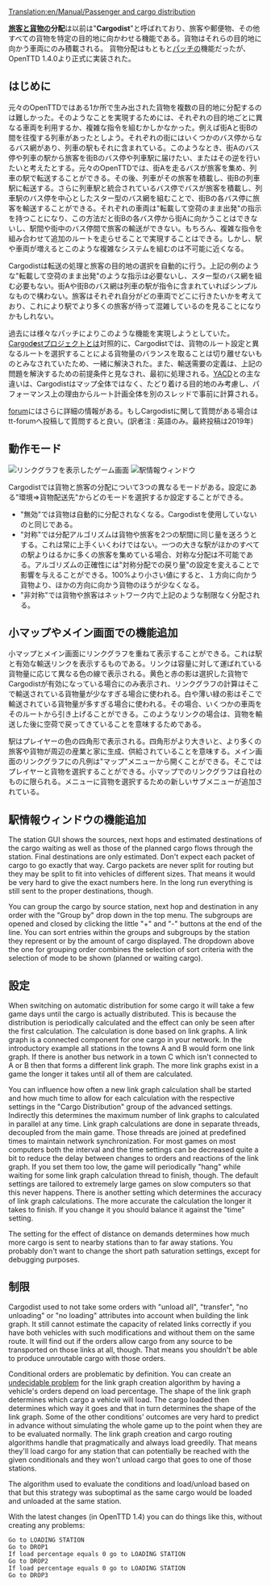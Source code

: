[[Translation:en/Manual/Passenger and cargo distribution]]

'''[[en/Manual/Base Set/Cargos/Passengers|旅客]]と[[en/Manual/Cargo|貨物]]の分配'''は以前は"'''Cargodist'''"と呼ばれており、旅客や郵便物、その他すべての貨物を特定の目的地に向かわせる機能である。貨物はそれらの目的地に向かう車両にのみ積載される。
貨物分配はもともと[[en/Community/Patches/Patches|パッチ]]の機能だったが、OpenTTD 1.4.0より正式に実装された。

==はじめに==

元々のOpenTTDではある1か所で生み出された貨物を複数の目的地に分配するのは難しかった。そのようなことを実現するためには、それぞれの目的地ごとに異なる車両を利用するか、複雑な指令を組むかしかなかった。例えば街Aと街Bの間を往復する列車があったとしよう。それぞれの街にはいくつかのバス停からなるバス網があり、列車の駅もそれに含まれている。このようなとき、街Aのバス停や列車の駅から旅客を街Bのバス停や列車駅に届けたい、またはその逆を行いたいと考えたとする。元々のOpenTTDでは、街Aを走るバスが旅客を集め、列車の駅で転送することができる。その後、列車がその旅客を積載し、街Bの列車駅に転送する。さらに列車駅と統合されているバス停でバスが旅客を積載し、列車駅のバス停を中心としたスター型のバス網を組むことで、街Bの各バス停に旅客を輸送することができる。それぞれの車両は"転載して空荷のまま出発"の指示を持つことになり、この方法だと街Bの各バス停から街Aに向かうことはできないし、駅間や街中のバス停間で旅客の輸送ができない。もちろん、複雑な指令を組み合わせて追加のルートを走らせることで実現することはできる。しかし、駅や車両が増えるとこのような複雑なシステムを組むのは不可能に近くなる。

Cargodistは転送の処理と旅客の目的地の選択を自動的に行う。上記の例のような"転載して空荷のまま出発"のような指示は必要ないし、スター型のバス網を組む必要もない。街Aや街Bのバス網は列車の駅が指令に含まれていればシンプルなもので構わない。旅客はそれぞれ自分がどの車両でどこに行きたいかを考えており、これにより駅でより多くの旅客が待って混雑しているのを見ることになりかもしれない。

過去には様々なパッチによりこのような機能を実現しようとしていた。[[en/Community/Patches/Passenger and cargo destinations|Cargod'''e'''st]]プロジェクトとは対照的に、Cargod'''i'''stでは、貨物のルート設定と異なるルートを選択することによる貨物量のバランスを取ることは切り離せないものとみなされていたため、一緒に解決された。また、輸送需要の定義は、上記の問題を解決するための前提条件と見なされ、最初に処理される。[http://www.tt-forums.net/viewtopic.php?f=33&t=54253 YACD]との主な違いは、Cargodistはマップ全体ではなく、たどり着ける目的地のみ考慮し、パフォーマンス上の理由からルート計画全体を別のスレッドで事前に計算される。

[http://www.tt-forums.net/viewtopic.php?f=33&t=41992&start=0 forum]にはさらに詳細の情報がある。もしCargodistに関して質問がある場合はtt-forumへ投稿して質問すると良い。(訳者注 : 英語のみ。最終投稿は2019年)

==動作モード==
[[File:en/Manual/Cargodist-overlays.png|frame|リンクグラフを表示したゲーム画面]]
[[File:en/Manual/Cargodist-station.png|frame|駅情報ウィンドウ]]

Cargodistでは貨物と旅客の分配について3つの異なるモードがある。設定にある"環境⇒貨物配送先"からどのモードを選択するか設定することができる。
* "無効"では貨物は自動的に分配されなくなる。Cargodistを使用していないのと同じである。
* "対称"では分配アルゴリズムは貨物や旅客を2つの駅間に同じ量を送ろうとする。これは常に上手くいくわけではない。一つの大きな駅がほかのすべての駅よりはるかに多くの旅客を集めている場合、対称な分配は不可能である。アルゴリズムの正確性には"対称分配での戻り量"の設定を変えることで影響を与えることができる。100%より小さい値にすると、１方向に向かう貨物より、ほかの方向に向かう貨物のほうが少なくなる。
* "非対称"では貨物や旅客はネットワーク内で上記のような制限なく分配される。

==小マップやメイン画面での機能追加==

小マップとメイン画面にリンクグラフを重ねて表示することができる。これは駅と有効な輸送リンクを表示するものである。リンクは容量に対して運ばれている貨物量に応じて異なる色の線で表示される。黄色と赤の影は選択した貨物でCargodistが有効になっている場合にのみ表示され、リンクグラフの計算はそこで輸送されている貨物量が少なすぎる場合に使われる。白や薄い緑の影はそこで輸送されている貨物量が多すぎる場合に使われる。その場合、いくつかの車両をそのルートから引き上げることができる。このようなリンクの場合は、貨物を輸送した後に空荷で戻ってきていることを意味するためである。

駅はプレイヤーの色の四角形で表示される。四角形がより大きいと、より多くの旅客や貨物が周辺の産業と家に生成、供給されていることを意味する。メイン画面のリンクグラフにの凡例は"マップ"メニューから開くことができる。そこではプレイヤーと貨物を選択することができる。小マップでのリンクグラフは自社のものに限られる。メニューに貨物を選択するための新しいサブメニューが追加されている。

==駅情報ウィンドウの機能追加==
The station GUI shows the sources, next hops and estimated destinations of the cargo waiting as well as those of the planned cargo flows through the station. Final destinations are only estimated. Don't expect each packet of cargo to go exactly that way. Cargo packets are never split for routing but they may be split to fit into vehicles of different sizes. That means it would be very hard to give the exact numbers here. In the long run everything is still sent to the proper destinations, though.

You can group the cargo by source station, next hop and destination in any order with the "Group by" drop down in the top menu. The subgroups are opened and closed by clicking the little "+" and "-" buttons at the end of the line. You can sort entries within the groups and subgroups by the station they represent or by the amount of cargo displayed. The dropdown above the one for grouping order combines the selection of sort criteria with the selection of mode to be shown (planned or waiting cargo).

==設定==

When switching on automatic distribution for some cargo it will take a few game days until the cargo is actually distributed. This is because the distribution is periodically calculated and the effect can only be seen after the first calculation. The calculation is done based on link graphs. A link graph is a connected component for one cargo in your network. In the introductory example all stations in the towns A and B would form one link graph. If there is another bus network in a town C which isn't connected to A or B then that forms a different link graph. The more link graphs exist in a game the longer it takes until all of them are calculated.

You can influence how often a new link graph calculation shall be started and how much time to allow for each calculation with the respective settings in the "Cargo Distribution" group of the advanced settings. Indirectly this determines the maximum number of link graphs to calculated in parallel at any time. Link graph calculations are done in separate threads, decoupled from the main game. Those threads are joined at predefined times to maintain network synchronization. For most games on most computers both the interval and the time settings can be decreased quite a bit to reduce the delay between changes to orders and reactions of the link graph. If you set them too low, the game will periodically "hang" while waiting for some link graph calculation thread to finish, though. The default settings are tailored to extremely large games on slow computers so that this never happens. There is another setting which determines the accuracy of link graph calculations. The more accurate the calculation the longer it takes to finish. If you change it you should balance it against the "time" setting.

The setting for the effect of distance on demands determines how much more cargo is sent to nearby stations than to far away stations. You probably don't want to change the short path saturation settings, except for debugging purposes.

==制限==

Cargodist used to not take some orders with "unload all", "transfer", "no unloading" or "no loading" attributes into account when building the link graph. It still cannot estimate the capacity of related links correctly if you have both vehicles with such modifications and without them on the same route. It will find out if the orders allow cargo from any source to be transported on those links at all, though. That means you shouldn't be able to produce unroutable cargo with those orders.

Conditional orders are problematic by definition. You can create an [http://en.wikipedia.org/wiki/Undecidable_problem undecidable problem] for the link graph creation algorithm by having a vehicle's orders depend on load percentage. The shape of the link graph determines which cargo a vehicle will load. The cargo loaded then determines which way it goes and that in turn determines the shape of the link graph. Some of the other conditions' outcomes are very hard to predict in advance without simulating the whole game up to the point when they are to be evaluated normally. The link graph creation and cargo routing algorithms handle that pragmatically and always load greedily. That means they'll load cargo for any station that can potentially be reached with the given conditionals and they won't unload cargo that goes to one of those stations.

The algorithm used to evaluate the conditions and load/unload based on that but this strategy was suboptimal as the same cargo would be loaded and unloaded at the same station.

With the latest changes (in OpenTTD 1.4) you can do things like this, without creating any problems:

 Go to LOADING STATION
 Go to DROP1
 If load percentage equals 0 go to LOADING STATION
 Go to DROP2
 If load percentage equals 0 go to LOADING STATION
 Go to DROP3